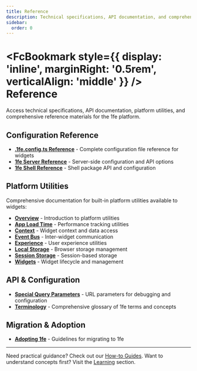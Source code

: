 ```yaml
---
title: Reference
description: Technical specifications, API documentation, and comprehensive reference materials
sidebar:
  order: 0
---
```



# <FcBookmark style={{ display: 'inline', marginRight: '0.5rem', verticalAlign: 'middle' }} /> Reference

Access technical specifications, API documentation, platform utilities, and comprehensive reference materials for the 1fe platform.

## Configuration Reference

- **[.1fe.config.ts Reference](/reference/1fe-config-reference/)** - Complete configuration file reference for widgets
- **[1fe Server Reference](/reference/1fe-server-reference/)** - Server-side configuration and API options
- **[1fe Shell Reference](/reference/1fe-shell-reference/)** - Shell package API and configuration

## Platform Utilities

Comprehensive documentation for built-in platform utilities available to widgets:

- **[Overview](/reference/platform%20utilities/overview/)** - Introduction to platform utilities
- **[App Load Time](/reference/platform%20utilities/apploadtime/)** - Performance tracking utilities
- **[Context](/reference/platform%20utilities/context/)** - Widget context and data access
- **[Event Bus](/reference/platform%20utilities/eventbus/)** - Inter-widget communication
- **[Experience](/reference/platform%20utilities/experience/)** - User experience utilities
- **[Local Storage](/reference/platform%20utilities/localstorage/)** - Browser storage management
- **[Session Storage](/reference/platform%20utilities/sessionstorage/)** - Session-based storage
- **[Widgets](/reference/platform%20utilities/widget/)** - Widget lifecycle and management

## API & Configuration

- **[Special Query Parameters](/reference/special-query-params/)** - URL parameters for debugging and configuration
- **[Terminology](/reference/terminology/)** - Comprehensive glossary of 1fe terms and concepts

## Migration & Adoption

- **[Adopting 1fe](/reference/adopting/)** - Guidelines for migrating to 1fe

---

Need practical guidance? Check out our [How-to Guides](/how-to-guides/). Want to understand concepts first? Visit the [Learning](/learning/) section.